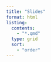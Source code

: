 ```yaml
---
title: "Slides"
format: html
listing:
  contents:
    - "*.qmd"
  type: grid
  sort:
    - "order"
---
```

